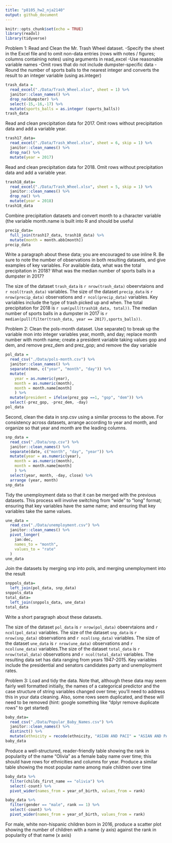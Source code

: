 ```yaml
---
title: "p8105_hw2_nja2140"
output: github_document
---
```


```r
knitr::opts_chunk$set(echo = TRUE)
library(readxl)
library(tidyverse)
```

Problem 1: Read and Clean the Mr. Trash Wheel dataset.
  -Specify the sheet in the Excel file and to omit non-data entries (rows with notes /     figures; columns containing notes) using arguments in read_excel
  -Use reasonable variable names
  -Omit rows that do not include dumpster-specific data
  -Round the number of sports balls to the nearest integer and converts the result to an    integer variable (using as.integer)
  
```r
trash_data = 
  read_excel("./Data/Trash_Wheel.xlsx", sheet = 1) %>%
  janitor::clean_names() %>%
  drop_na(dumpster) %>%
  select(-15,-16,-17) %>%
  mutate(sports_balls = as.integer (sports_balls))
trash_data
```
Read and clean precipitation data for 2017. Omit rows without precipitation data and add a variable year.

```r
trash17_data=
  read_excel("./Data/Trash_Wheel.xlsx", sheet = 6, skip = 1) %>%
  janitor::clean_names() %>%
  drop_na() %>%
  mutate(year = 2017)
```

Read and clean precipitation data for 2018. Omit rows without precipitation data and add a variable year.

```r
trash18_data=
  read_excel("./Data/Trash_Wheel.xlsx", sheet = 5, skip = 1) %>%
  janitor::clean_names() %>%
  drop_na() %>%
  mutate(year = 2018)
trash18_data
```

Combine precipitation datasets and convert month to a character variable (the variable month.name is built into R and should be useful

```r
precip_data=
  full_join(trash17_data, trash18_data) %>%
  mutate(month = month.abb[month]) 
precip_data
```
Write a paragraph about these data; you are encouraged to use inline R. Be sure to note the number of observations in both resulting datasets, and give examples of key variables. For available data, what was the total precipitation in 2018? What was the median number of sports balls in a dumpster in 2017?

The size of the dataset `trash_data` is `r nrow(trash_data)` obeervtaions and `r ncol(trash_data)` variables. The size of the dataset `precip_data` is `r nrow(precip_data)` observations and `r ncol(precip_data)` variables. Key variables include the type of trash picked up and when. The total precipitation for 2018 is `r sum(pull(trash18_data, total))`. The median number of sports balls in a dumpster in 2017 is `r median(pull(filter(trash_data, year == 2017),sports_balls))`.

Problem 2: Clean the pols-month dataset. Use separate() to break up the variable mon into integer variables year, month, and day; replace month number with month name; create a president variable taking values gop and dem, and remove prez_dem and prez_gop; and remove the day variable

```r
pol_data = 
  read_csv("./Data/pols-month.csv") %>%
  janitor::clean_names() %>%
  separate(mon, c("year", "month", "day")) %>%
  mutate(
    year = as.numeric(year),
    month = as.numeric(month),
    month = month.name[month]
    ) %>%
  mutate(president = ifelse(prez_gop ==1, "gop", "dem")) %>%
  select(-prez_gop, -prez_dem, -day)
pol_data
```
Second, clean the data in snp.csv using a similar process to the above. For consistency across datasets, arrange according to year and month, and organize so that year and month are the leading columns.

```r
snp_data =
  read_csv("./Data/snp.csv") %>%
  janitor::clean_names() %>%
  separate(date, c("month", "day", "year")) %>%
  mutate(year = as.numeric(year),
    month = as.numeric(month),
    month = month.name[month]
    ) %>%
  select(year, month, -day, close) %>%
  arrange (year, month)
snp_data
```
Tidy the unemployment data so that it can be merged with the previous datasets. This process will involve switching from “wide” to “long” format; ensuring that key variables have the same name; and ensuring that key variables take the same values.

```r
une_data = 
  read_csv("./Data/unemployment.csv") %>%
  janitor::clean_names() %>%
  pivot_longer(
    jan:dec,
    names_to = "month",
    values_to = "rate"
  )
une_data
```
Join the datasets by merging snp into pols, and merging unemployment into the result
```r
snppols_data=
  left_join(pol_data, snp_data)
snppols_data
total_data=
  left_join(snppols_data, une_data)
total_data
```
Write a short paragraph about these datasets. 

The size of the dataset `pol_data` is `r nrow(pol_data)` obeervtaions and `r ncol(pol_data)` variables. The size of the dataset `snp_data` is `r nrow(snp_data)` observations and `r ncol(snp_data)` variables. The size of the dataset `une_data` is `r nrow(une_data)` observations and `r ncol(une_data)` variables.The size of the dataset `total_data` is `r nrow(total_data)` observations and `r ncol(total_data)` variables. The resulting data set has data ranging from years 1947-2015. Key variables include the presidential and senators candidates party and unemployment rates.

Problem 3: Load and tidy the data. Note that, although these data may seem fairly well formatted initially, the names of a categorical predictor and the case structure of string variables changed over time; you’ll need to address this in your data cleaning. Also, some rows seem duplicated, and these will need to be removed (hint: google something like “dplyr remove duplicate rows” to get started)

```r
baby_data=
  read_csv("./Data/Popular_Baby_Names.csv") %>%
  janitor::clean_names() %>%
  distinct() %>%
  mutate(ethnicity = recode(ethnicity, "ASIAN AND PACI" = "ASIAN AND PACIFIC ISLANDER", "BLACK NON HISP" = "BLACK NON HISPANIC", "WHITE NON HISP" = "WHITE NON HISPANIC"), ethnicity = str_to_lower(ethnicity), gender = str_to_lower(gender), childs_first_name = str_to_lower(childs_first_name)) 
baby_data
```
Produce a well-structured, reader-friendly table showing the rank in popularity of the name “Olivia” as a female baby name over time; this should have rows for ethnicities and columns for year. Produce a similar table showing the most popular name among male children over time

```r
baby_data %>%
  filter(childs_first_name == "olivia") %>%
  select(-count) %>%
  pivot_wider(names_from = year_of_birth, values_from = rank)

baby_data %>%
  filter(gender == "male", rank == 1) %>%
  select(-count) %>%
  pivot_wider(names_from = year_of_birth, values_from = rank)
```
For male, white non-hispanic children born in 2016, produce a scatter plot showing the number of children with a name (y axis) against the rank in popularity of that name (x axis)


